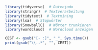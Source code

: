 ```r
library(tidyverse)  # Datenjudo
library(stringr)  # Textverarbeitung
library(tidytext)  # Textmining
library(lsa)  # Stopwörter 
library(SnowballC)  # Wörter trunkieren
library(wordcloud)  # Wordcloud anzeigen
```

```r
CEST <- gsub("[- :]", "_", Sys.time())
print(gsub("\\..*", "", CEST))
```







